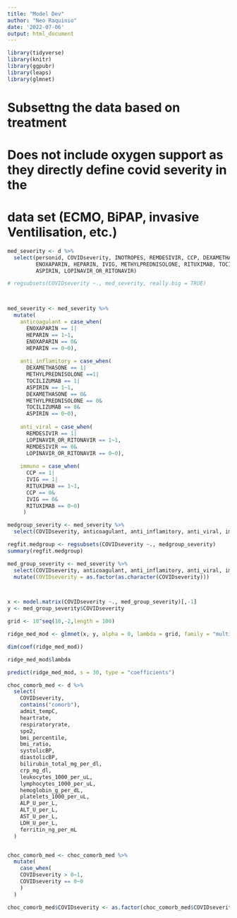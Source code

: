 ```yaml
---
title: "Model Dev"
author: "Neo Raquinio"
date: '2022-07-06'
output: html_document
---
```


```r
library(tidyverse)
library(knitr)
library(ggpubr)
library(leaps)
library(glmnet)
```


# Subsettng the data based on treatment 

# Does not include oxygen support as they directly define covid severity in the 
# data set (ECMO, BiPAP, invasive Ventilisation, etc.)
```r

med_severity <- d %>%
  select(personid, COVIDseverity, INOTROPES, REMDESIVIR, CCP, DEXAMETHASONE,
         ENOXAPARIN, HEPARIN, IVIG, METHYLPREDNISOLONE, RITUXIMAB, TOCILIZUMAB,
         ASPIRIN, LOPINAVIR_OR_RITONAVIR)

# regsubsets(COVIDseverity ~., med_severity, really.big = TRUE)



med_severity <- med_severity %>% 
  mutate(
    anticoagulant = case_when(
      ENOXAPARIN == 1|
      HEPARIN == 1~1,
      ENOXAPARIN == 0&
      HEPARIN == 0~0),
    
    anti_inflamitory = case_when(
      DEXAMETHASONE == 1|
      METHYLPREDNISOLONE ==1|
      TOCILIZUMAB == 1|
      ASPIRIN == 1~1,
      DEXAMETHASONE == 0&
      METHYLPREDNISOLONE == 0&
      TOCILIZUMAB == 0&
      ASPIRIN == 0~0),
    
    anti_viral = case_when(
      REMDESIVIR == 1|
      LOPINAVIR_OR_RITONAVIR == 1~1,
      REMDESIVIR == 0&
      LOPINAVIR_OR_RITONAVIR == 0~0),
    
    immuno = case_when(
      CCP == 1|
      IVIG == 1|
      RITUXIMAB == 1~1,
      CCP == 0&
      IVIG == 0&
      RITUXIMAB == 0~0)
     )

medgroup_severity <- med_severity %>% 
  select(COVIDseverity, anticoagulant, anti_inflamitory, anti_viral, immuno)

regfit.medgroup <- regsubsets(COVIDseverity ~., medgroup_severity)
summary(regfit.medgroup)
```



```r
med_group_severity <- med_severity %>% 
  select(COVIDseverity, anticoagulant, anti_inflamitory, anti_viral, immuno) %>% 
  mutate(COVIDseverity = as.factor(as.character(COVIDseverity)))



x <- model.matrix(COVIDseverity ~., med_group_severity)[,-1]
y <- med_group_severity$COVIDseverity

grid <- 10^seq(10,-2,length = 100)

ridge_med_mod <- glmnet(x, y, alpha = 0, lambda = grid, family = "multinomial")

dim(coef(ridge_med_mod))

ridge_med_mod$lambda

predict(ridge_med_mod, s = 30, type = "coefficients")

``` 



```r

choc_comorb_med <- d %>% 
  select(
    COVIDseverity,
    contains("comorb"),
    admit_tempC,
    heartrate,
    respiratoryrate,
    spo2,
    bmi_percentile,
    bmi_ratio,
    systolicBP,
    diastolicBP,
    bilirubin_total_mg_per_dl,
    crp_mg_dl,
    leukocytes_1000_per_uL,
    lymphocytes_1000_per_uL,
    hemoglobin_g_per_dL,
    platelets_1000_per_uL,
    ALP_U_per_L,
    ALT_U_per_L,
    AST_U_per_L,
    LDH_U_per_L,
    ferritin_ng_per_mL
  )


choc_comorb_med <- choc_comorb_med %>% 
  mutate(
    case_when(
    COVIDseverity > 0~1,
    COVIDseverity == 0~0
    )
  )

choc_comorb_med$COVIDseverity <- as.factor(choc_comorb_med$COVIDseverity)

```

